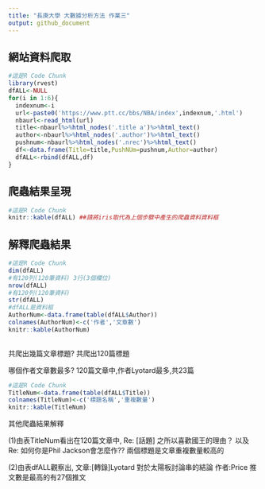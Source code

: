 ```yaml
---
title: "長庚大學 大數據分析方法 作業三"
output: github_document
---
```

## 網站資料爬取
```r
#這是R Code Chunk
library(rvest)
dfALL<-NULL
for(i in 1:6){
  indexnum<-i
  url<-paste0('https://www.ptt.cc/bbs/NBA/index',indexnum,'.html')
  nbaurl<-read_html(url)
  title<-nbaurl%>%html_nodes('.title a')%>%html_text()
  author<-nbaurl%>%html_nodes('.author')%>%html_text()
  pushnum<-nbaurl%>%html_nodes('.nrec')%>%html_text()
  df<-data.frame(Title=title,PushNUm=pushnum,Author=author)
  dfALL<-rbind(dfALL,df)
}
```

## 爬蟲結果呈現
```r
#這是R Code Chunk
knitr::kable(dfALL) ##請將iris取代為上個步驟中產生的爬蟲資料資料框
```

## 解釋爬蟲結果 
```r
#這是R Code Chunk
dim(dfALL)
#有120列(120筆資料) 3行(3個欄位)
nrow(dfALL)
#有120列(120筆資料)
str(dfALL)
#dfALL是資料框
AuthorNum<-data.frame(table(dfALL$Author))
colnames(AuthorNum)<-c('作者','文章數')
knitr::kable(AuthorNum)
 
```

共爬出幾篇文章標題?
共爬出120篇標題

哪個作者文章數最多?
120篇文章中,作者Lyotard最多,共23篇

```r
#這是R Code Chunk
TitleNum<-data.frame(table(dfALL$Title))
colnames(TitleNum)<-c('標題名稱','重複數量')
knitr::kable(TitleNum)
```

其他爬蟲結果解釋

(1)由表TitleNum看出在120篇文章中,
   Re: [話題] 之所以喜歡國王的理由？
   以及 Re: 如何你是Phil Jackson會怎麼作??
   兩個標題是文章重複數量較高的

(2)由表dfALL觀察出,
   文章:[轉錄]Lyotard 對於太陽板討論串的結論
   作者:Price
   推文數是最高的有27個推文